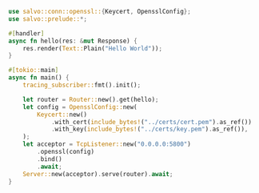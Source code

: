 
```rust  title="tls-openssl/src/main.rs"
use salvo::conn::openssl::{Keycert, OpensslConfig};
use salvo::prelude::*;

#[handler]
async fn hello(res: &mut Response) {
    res.render(Text::Plain("Hello World"));
}

#[tokio::main]
async fn main() {
    tracing_subscriber::fmt().init();

    let router = Router::new().get(hello);
    let config = OpensslConfig::new(
        Keycert::new()
            .with_cert(include_bytes!("../certs/cert.pem").as_ref())
            .with_key(include_bytes!("../certs/key.pem").as_ref()),
    );
    let acceptor = TcpListener::new("0.0.0.0:5800")
        .openssl(config)
        .bind()
        .await;
    Server::new(acceptor).serve(router).await;
}

```